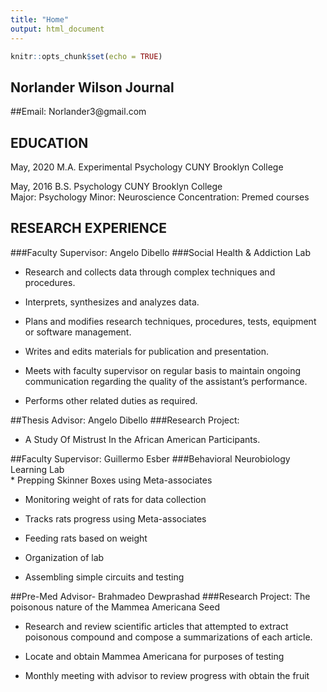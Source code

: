 ```yaml
---
title: "Home"
output: html_document
---
```


```r
knitr::opts_chunk$set(echo = TRUE)
```

## Norlander Wilson Journal

##Email:
Norlander3@gmail.com

## EDUCATION
May, 2020 	M.A. Experimental Psychology 
		CUNY Brooklyn College 

May, 2016       B.S. Psychology 
		CUNY Brooklyn College	
		Major: Psychology 
		Minor: Neuroscience 
		Concentration: Premed courses 
		
## RESEARCH EXPERIENCE
###Faculty Supervisor: Angelo Dibello 
###Social Health & Addiction Lab

*	Research and collects data through complex techniques and procedures. 

*	Interprets, synthesizes and analyzes data. 

*	Plans and modifies research techniques, procedures, tests, equipment or software management. 

*	Writes and edits materials for publication and presentation. 

*	 Meets with faculty supervisor on regular basis to maintain ongoing communication regarding the quality of the assistant’s performance. 

*	Performs other related duties as required.


##Thesis Advisor: Angelo Dibello 
###Research Project:

*	 A Study Of Mistrust In the African American Participants. 


##Faculty Supervisor: Guillermo Esber 
###Behavioral Neurobiology Learning Lab                                                
*	Prepping Skinner Boxes using Meta-associates

*	Monitoring weight of rats for data collection

*	Tracks rats progress using Meta-associates 
*	Feeding rats based on weight 

*	Organization of lab

*	Assembling simple circuits and testing 


##Pre-Med Advisor- Brahmadeo Dewprashad 
###Research Project: The poisonous nature of the Mammea Americana Seed 

*	Research and review scientific articles that attempted to extract  poisonous compound and compose a summarizations of each article. 

*	Locate and obtain Mammea Americana for purposes of testing

*	Monthly meeting with advisor to review progress with obtain the fruit 

		

